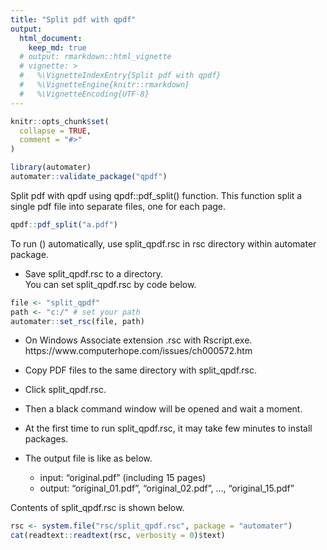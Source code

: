 ```yaml
---
title: "Split pdf with qpdf"
output: 
  html_document:
    keep_md: true
  # output: rmarkdown::html_vignette
  # vignette: >
  #   %\VignetteIndexEntry{Split pdf with qpdf}
  #   %\VignetteEngine{knitr::rmarkdown}
  #   %\VignetteEncoding{UTF-8}
---
```


```r
knitr::opts_chunk$set(
  collapse = TRUE,
  comment = "#>"
)
```

```r
library(automater)
automater::validate_package("qpdf")
```


Split pdf with qpdf using qpdf::pdf_split() function.
This function split a single pdf file into separate files, one for each page. 

```r
qpdf::pdf_split("a.pdf")
```

To run () automatically, use split_qpdf.rsc in rsc directory within automater package.   

- Save split_qpdf.rsc to a directory.    
  You can set split_qpdf.rsc by code below.    

```r
file <- "split_qpdf"
path <- "c:/" # set your path
automater::set_rsc(file, path)
```

- On Windows Associate extension .rsc with Rscript.exe.    
  https://www.computerhope.com/issues/ch000572.htm    


- Copy PDF files to the same directory with split_qpdf.rsc.   
- Click split_qpdf.rsc.   
- Then a black command window will be opened and wait a moment.   
- At the first time to run split_qpdf.rsc, it may take few minutes to install packages.   
- The output file is like as below.    
  - input: "original.pdf" (including 15 pages)
  - output: "original_01.pdf", "original_02.pdf", ..., "original_15.pdf"

Contents of split_qpdf.rsc is shown below. 

```r
rsc <- system.file("rsc/split_qpdf.rsc", package = "automater")
cat(readtext::readtext(rsc, verbosity = 0)$text)
```
